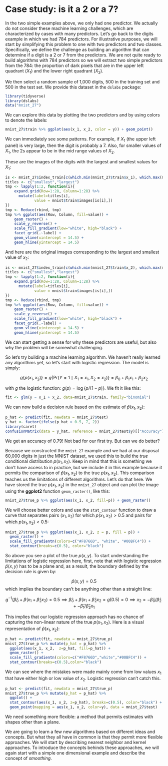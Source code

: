 # Case study: is it a 2 or a 7?

In the two simple examples above, we only had one predictor. We actually do not consider these machine learning challenges, which are characterized by cases with many predictors. Let's go back to the digits example in which we had 784 predictors. For illustrative purposes, we will start by simplifying this problem to one with two predictors and two classes. Specifically, we define the challenge as building an algorithm that can determine if a digit is a 2 or 7 from the predictors. We are not quite ready to build algorithms with 784 predictors so we will extract two simple predictors from the 784: the proportion of dark pixels that are in the upper left quadrant ($X_1$) and the lower right quadrant ($X_2$).

We then select a random sample of 1,000 digits, 500 in the training set and 500 in the test set. We provide this dataset in the `dslabs` package:

```r
library(tidyverse)
library(dslabs)
data("mnist_27")
```

We can explore this data by plotting the two predictors and by using colors to denote the labels:

```r
mnist_27$train %>% ggplot(aes(x_1, x_2, color = y)) + geom_point()
```

We can immediately see some patterns. For example, if $X_1$ (the upper left panel) is very large, then the digit is probably a 7. Also, for smaller values of $X_1$, the 2s appear to be in the mid range values of $X_2$.

These are the images of the digits with the largest and smallest values for $X_1$:

```r
is <- mnist_27$index_train[c(which.min(mnist_27$train$x_1), which.max(mnist_27$train$x_1))]
titles <- c("smallest","largest")
tmp <- lapply(1:2, function(i){
    expand.grid(Row=1:28, Column=1:28) %>%  
      mutate(label=titles[i],  
             value = mnist$train$images[is[i],])
})
tmp <- Reduce(rbind, tmp)
tmp %>% ggplot(aes(Row, Column, fill=value)) + 
    geom_raster() + 
    scale_y_reverse() +
    scale_fill_gradient(low="white", high="black") +
    facet_grid(.~label) + 
    geom_vline(xintercept = 14.5) +
    geom_hline(yintercept = 14.5)
```

And here are the original images corresponding to the largest and smallest value of $x_2$:

```r
is <- mnist_27$index_train[c(which.min(mnist_27$train$x_2), which.max(mnist_27$train$x_2))]
titles <- c("smallest","largest")
tmp <- lapply(1:2, function(i){
    expand.grid(Row=1:28, Column=1:28) %>%  
      mutate(label=titles[i],  
             value = mnist$train$images[is[i],])
})
tmp <- Reduce(rbind, tmp)
tmp %>% ggplot(aes(Row, Column, fill=value)) + 
    geom_raster() + 
    scale_y_reverse() +
    scale_fill_gradient(low="white", high="black") +
    facet_grid(.~label) + 
    geom_vline(xintercept = 14.5) +
    geom_hline(yintercept = 14.5)
```

We can start getting a sense for why these predictors are useful, but also why the problem will be somewhat challenging.

So let's try building a machine learning algorithm. We haven't really learned any algorithms yet, so let's start with logistic regression. The model is simply:

$$
g\{p(x_1, x_2)\} = g\{\mbox{Pr}(Y=1 \mid X_1=x_1 , X_2 = x_2)\} = 
\beta_0 + \beta_1 x_1 + \beta_2 x_2
$$

with $g$ the logistic function: $g(p) = \log\{p / (1-p)\}$. We fit it like this:

```r
fit <- glm(y ~ x_1 + x_2, data=mnist_27$train, family="binomial")
```

We can now build a decision rule based on the estimate of $\hat{p}(x_1, x_2)$:

```r
p_hat <- predict(fit, newdata = mnist_27$test)
y_hat <- factor(ifelse(p_hat > 0.5, 7, 2))
library(caret)
confusionMatrix(data = y_hat, reference = mnist_27$test$y)[["Accuracy"]]
```

We get an accuracy of 0.79! Not bad for our first try. But can we do better?

Because we constructed the `mnist_27` example and we had at our disposal 60,000 digits in just the MNIST dataset, we used this to build the _true_ conditional distribution $p(x_1, x_2)$. Keep in mind that this is something we don't have access to in practice, but we include it in this example because it permits the comparison of $\hat{p}(x_1, x_2)$ to the true $p(x_1, x_2)$. This comparison teaches us the limitations of different algorithms. Let's do that here. We have stored the true $p(x_1,x_2)$ in the `mnist_27` object and can plot the image using the __ggplot2__ function `geom_raster()`, like this:

```r
mnist_27$true_p %>% ggplot(aes(x_1, x_2, fill=p)) + geom_raster() 
```

We will choose better colors and use the `stat_contour` function to draw a curve that separates pairs $(x_1,x_2)$ for which $p(x_1,x_2) > 0.5$ and pairs for which $p(x_1,x_2) < 0.5$:

```r
mnist_27$true_p %>% ggplot(aes(x_1, x_2, z = p, fill = p)) +
  geom_raster() +
  scale_fill_gradientn(colors=c("#F8766D", "white", "#00BFC4")) +
  stat_contour(breaks=c(0.5), color="black")
```

So above you see a plot of the true $p(x,y)$. To start understanding the limitations of logistic regression here, first, note that with logistic regression $\hat{p}(x,y)$ has to be a plane and, as a result, the boundary defined by the decision rule is given by: 

$$ \hat{p}(x,y) = 0.5$$
which implies the boundary can't be anything other than a straight line:

$$
g^{-1}(\hat{\beta}_0 + \hat{\beta}_1 x_1 + \hat{\beta}_2 x_2) = 0.5 \implies
\hat{\beta}_0 + \hat{\beta}_1 x_1 + \hat{\beta}_2 x_2 = g(0.5) = 0 \implies
x_2 = -\hat{\beta}_0/\hat{\beta}_2 + -\hat{\beta}_1/\hat{\beta}_2 x_1
$$

This implies that our logistic regression approach has no chance of capturing the non-linear nature of the true $p(x_1,x_2)$. Here is a visual representation of $\hat{p}(x_1, x_2)$:

```r
p_hat <- predict(fit, newdata = mnist_27$true_p)
mnist_27$true_p %>% mutate(p_hat = p_hat) %>%
  ggplot(aes(x_1, x_2,  z=p_hat, fill=p_hat)) +
  geom_raster() +
  scale_fill_gradientn(colors=c("#F8766D","white","#00BFC4")) +
  stat_contour(breaks=c(0.5),color="black") 
```

We can see where the mistakes were made mainly come from low values $x_1$ that have either high or low value of $x_2$. Logistic regression can't catch this.

```r
p_hat <- predict(fit, newdata = mnist_27$true_p)
mnist_27$true_p %>% mutate(p_hat = p_hat) %>%
  ggplot() +
  stat_contour(aes(x_1, x_2, z=p_hat), breaks=c(0.5), color="black") + 
  geom_point(mapping = aes(x_1, x_2, color=y), data = mnist_27$test) 
```

We need something more flexible: a method that permits estimates with shapes other than a plane. 

We are going to learn a few new algorithms based on different ideas and concepts. But what they all have in common is that they permit more flexible approaches. We will start by describing nearest neighbor and kernel approaches. To introduce the concepts behinds these approaches, we will again start with a simple one dimensional example and describe the concept of _smoothing_.

